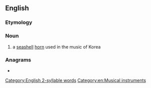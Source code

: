 ==English==

===Etymology===
{{etyl|ko|en}} {{m|ko|나각|sc=Hang}}

===Noun===
{{en-noun|?}}

# a [[seashell]] [[horn]] used in the music of Korea

===Anagrams===
* {{anagrams|en|Kagan|kagan|kanga|ngaka}}

[[Category:English 2-syllable words]]
[[Category:en:Musical instruments]]